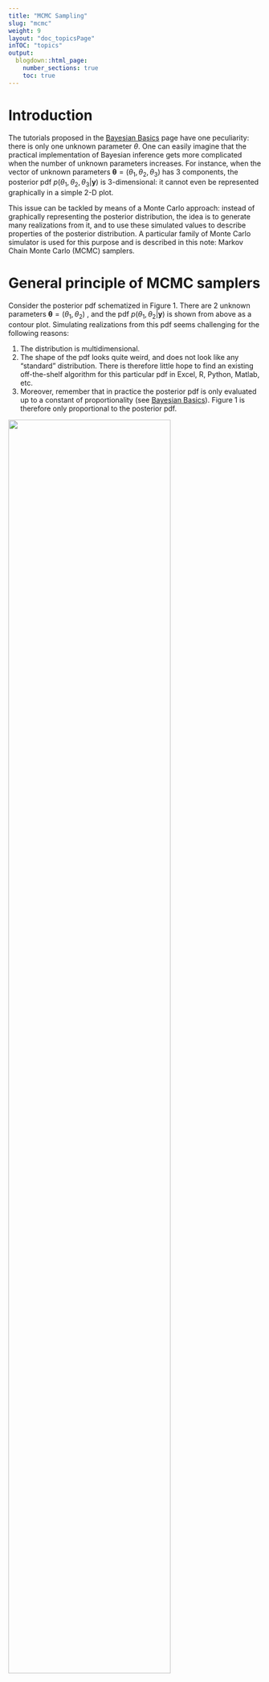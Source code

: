 ---
title: "MCMC Sampling"
slug: "mcmc"
weight: 9
layout: "doc_topicsPage"
inTOC: "topics"
output:
  blogdown::html_page:
    number_sections: true
    toc: true
---

# Introduction

The tutorials proposed in the [Bayesian Basics](/en/doc/topics/bayesian) page have one peculiarity: there is only one unknown parameter $\theta$. One can easily imagine that the practical implementation of Bayesian inference gets more complicated when the number of unknown parameters increases. For instance, when the vector of unknown parameters $\boldsymbol{\theta}=(\theta_1,\theta_2,\theta_3)$ has 3 components, the posterior pdf $p(\theta_1,\theta_2,\theta_3|\boldsymbol{y})$ is 3-dimensional: it cannot even be represented graphically in a simple 2-D plot.

This issue can be tackled by means of a Monte Carlo approach: instead of graphically representing the posterior distribution, the idea is to generate many realizations from it, and to use these simulated values to describe properties of the posterior distribution. A particular family of Monte Carlo simulator is used for this purpose and is described in this note: Markov Chain Monte Carlo (MCMC) samplers.

# General principle of MCMC samplers

Consider the posterior pdf schematized in Figure 1. There are 2 unknown parameters $\boldsymbol{\theta}=(\theta_1,\theta_2)$ , and the pdf $p(\theta_1,\theta_2|\boldsymbol{y})$ is shown from above as a contour plot. Simulating realizations from this pdf seems challenging for the following reasons:

1. The distribution is multidimensional.
2. The shape of the pdf looks quite weird, and does not look like any “standard” distribution. There is therefore little hope to find an existing off-the-shelf algorithm for this
particular pdf in Excel, R, Python, Matlab, etc.
3. Moreover, remember that in practice the posterior pdf is only evaluated up to a constant of proportionality (see [Bayesian Basics](/en/doc/topics/bayesian)). Figure 1 is therefore only proportional to
the posterior pdf.

<img src="mcmcPrinciple.en.jpg" width="80%">
<p style="text-align: center;color: gray;"> Figure 1. Illustration of the general principle behind MCMC sampling: a candidate parameter is generated by jumping from the current parameter, using an easy-to-simulate distribution (typically, a Gaussian distribution). The candidate is accepted or rejected depending on the
ratio between the new and the old posterior pdf.</p>

Bad news: in most cases, posterior pdfs are affected by the three issues above. But good news: none of these issues is problematic for a MCMC sampler! This is precisely the reason why MCMC samplers have become Bayesians’ best friends.

The general principle of a MCMC sampler is the following: since directly simulating values from a complex target distribution (such as the one shown in Figure 1) is difficult, the simulation is done indirectly. To this aim, a MCMC sampler visits the parameter space by means of successive jumps. Each jump is generated from an easy-to-simulate distribution (typically, a Gaussian distribution). After the jump, the “candidate” parameter $\boldsymbol{\theta}^{(*)}$ is accepted or rejected depending on the “elevation difference”, or more precisely, depending on the ratio between the new and the old posterior pdf value. The next section gives more details for the most standard MCMC algorithm: the Metropolis sampler.

# The Metropolis algorithm

Algorithm 1 describes the Metropolis sampler. Given the current parameter $\boldsymbol{\theta}^{(i-1)}$, the candidate parameter $\boldsymbol{\theta}^{(*)}$ is generated by randomly jumping from $\boldsymbol{\theta}^{(i-1)}$ (step 1.a.).The jump size and orientation are controlled by the covariance matrix $\boldsymbol{\Sigma}$.The next step is to accept or reject the candidate. The acceptance rule is given in step 1.c: uphill jumps($\tau \ge 1$) are always accepted, while downhill jumps ($\tau \lt 1$) are randomly accepted, with acceptance probability equal to $\tau$. If the candidate is rejected, the current parameter stays at the same location $(\boldsymbol{\theta}^{(i)}=\boldsymbol{\theta}^{(i-1)})$. It can be proven that with this acceptance rule, the random walk thus generated is a realization from the posterior distribution (if the number of simulations is large enough).

<p style="text-align: center;color: gray;">  Algorithme 1: Metropolis. For the sake of correctness, the Metropolis algorithm is actually more general than this: the Gaussian jump distribution can be replaced by any symmetrical distribution.</p>
<div style="border-style: solid;border-width: thin;"> 
0. Choose a starting point $\boldsymbol{\theta}^{(0)}$ and a covariance matrix $\boldsymbol{\Sigma}$.
1. Repeat for $i=1:N_{sim}$ :
    a. Generate the candidate $\boldsymbol{\theta}^{(*)}$ from a Gaussian distribution centered on the current parameter $\boldsymbol{\theta}^{(i-1)}$ and with covariance matrix $\boldsymbol{\Sigma}$ : $\boldsymbol{\theta}^{(*)} \leftarrow \mathcal{N}(\boldsymbol{\theta}^{(i-1)},\boldsymbol{\Sigma})$
    b. Compute the ratio between the new and the old posterior pdf: $\tau=\frac{p(\boldsymbol{\theta}^{(*)}|\boldsymbol{y})}{p(\boldsymbol{\theta}^{(i-1)}|\boldsymbol{y})}$
    c. Accept the candidate $(\boldsymbol{\theta}^{(i)}=\boldsymbol{\theta}^{(*)})$ with probability $min(\tau;1)$; otherwise, reject the candidate $(\boldsymbol{\theta}^{(i)}=\boldsymbol{\theta}^{(i-1)})$
</div>

<br>

Note that in Algorithm 1, the posterior pdf is only used to compute the ratio $\tau$. This explains why it is sufficient to know the posterior pdf up to a constant of proportionality: this constant simply cancels out in the ratio.

As an aside, the term “Markov Chain” is used in the naming “MCMC” to refer to the “memoryless” property of simulated values: indeed, the value simulated at iteration $i+1$ (“future”) depends on the result of iteration $i$ (“present”) but not on previous iterations (“past”). This type of stochastic process is known as a Markov chain, in tribute to the Russian mathematician Andreï Andreïevitch Markov (Image 1) who developed the theoretical framework for such processes.

Lastly, and before moving on to the practice, let us note that MCMC samplers are not intrinsically linked to Bayesian inference: a MCMC sampler can indeed be applied to any target distribution (not only posteriors).

<br>

<img src="Andrei_Markov.jpg" width="40%">
<p style="text-align: center;color: gray;"> Image 1. Andrey Andreyevich Markov (1856 – 1922). Source: [Wikipedia](https://en.wikipedia.org/wiki/Andrey_Markov)</p>

<br>

> [**Tutorial 1. Bayesian-MCMC approach, discrete case**](TP_MCMC.en.zip). The Excel file implements the Metropolis algorithm for the occurrences of a flood larger than the estimated 10-year flood (see Tutorial 1 in [Bayesian Basics](/en/doc/topics/bayesian) page). 

> 1. Observe the rows of iterations 0 and 1 cell by cell in order to understand the way the algorithm is implemented, and verify that it is consistent with Algorithm 1.
2. Plot simulated values, then modify the jump size (C3) and observe how it impacts simulated values.
3. Create a histogram of simulated values (you can use the “analysis tools” in the tab “Data”). Compute a 90% credibility interval.
4. Some people prefer using return periods rather than occurrence probabilities. Compute and represent the posterior distribution of this return period (you have to fill in empty cells in the “Extras…” columns), then compute a 90% credibility interval. In your opinion, should the colleague who estimated the 10-year flood be fired?

> Note: appart from its didactic aspect, implementing a MCMC sampler with Excel is a dubious idea, which is likely to fail for analyses more complicated than those presented in these introductory tutorials (computing time, crashes with too many rows/columns, reliability of the random number generator implemented in Excel, limited graphical capabilities, etc.). R, Python or Matlab languages provide implementations of MCMC samplers. 

> [**Tutorial 2. Bayesian-MCMC approach, continuous case**](TP_MCMC.en.zip). The Excel file is similar to the previous one, but is adapted for the inter-event duration data at Sommières (see Tutorial 2 in [Bayesian Basics](/en/doc/topics/bayesian) page).

> 1. Create an histogram of simulated values and compute a 90% credibility interval.
2. For every simulated value, compute the associated cumulated distribution function (cdf; you have to fill in empty cells in the “Extras…” columns). Represent all these cdfs graphically (or at least the first ~100 cdfs, Excel may crash if you plot them all…).
3. Based on these “spaghettis”, what is the probability of waiting less than 10 years between two events? Less than 100 years? Less than 1000 years?

> [**Tutorial 3. Bayesian-MCMC approach, linear regression**](TP_MCMC.en.zip). The Excel file is again similar to the previous ones, but is adapted for the rainfall-runoff regression data (see Tutorial 5 in [Bayesian Basics](/en/doc/topics/bayesian) page). However, there is a noticeable difference: there are two unknown parameters($\theta$, the regression slope, and $\sigma$, the residual standard deviation).

> 1. Observe the row of iteration 1 to understand the way the algorithm was adapted to the case of several unknown parameters.
2. Plot simulated values of $\theta$ and $\sigma$ in two separate panels, then the scatterplot of simulated $(\theta,\sigma)$ pairs. What information can be gained from the latter figure?
3. For every simulated value of $\theta$, compute the corresponding regression line (you have to fill empty cells in the “Extras…Parametric Uncertainty” columns). Plot all these regression lines (or at least the first ~100), then add the observed (rainfall; runoff) values.
4. The previous representation ignores the fact that the regression model contains an error term $\varepsilon$, assumed to be a realization from a Gaussian distribution $\mathcal{N}(0,\sigma)$. Modify the previous regression lines by adding, for every point, an error simulated from a distribution $\mathcal{N}(0,\sigma)$ (you have to fill empty cells in the “Extras…Total Uncertainty” columns). Plot all these curves (or at least the first ~100).
5. Superimpose both figures (you can copy the graphic of question 3, and paste it into the graphic of question 4). Comment on the interpretation of this plot.

# Convergence and representativeness of MCMC simulations

Some care is needed before using MCMC-simulate values: one should indeed first asses their convergence and their representativeness.

Consider the MCMC simulations in Figure 2, which correspond to the inter-event durations data of Tutorial 2. The starting point was set to $\theta=300$, which is much too high and corresponds to a near-zero posterior pdf. Consequently, the random walk needs some iterations before reaching the range of “better” values (say 10-100), corresponding to higher posterior pdf values. 

In such a case, the first part of iterations cannot be considered as representative of the posterior distribution: the MCMC simulations did not reach convergence yet. The solution to this issue is very simple: the first part of iterations is discarded and only iterations beyond the ~1000th are preserved for further analysis. This is called the “burn-in period”, or alternatively, the first 1000 iterations are said to be “burned”.

<img src="mcmcConvergence.en.png" width="50%">
<p style="text-align: center;color: gray;"> MCMC simulations for Tutorial 2 with a poorly-chosen starting point $\theta=300$.</p>

Consider now the three MCMC chains shown in Figure 3 (still related to Tutorial 2), corresponding to three different jump sizes. The first chain (Figure 3a) correspond to a very small jump size: the candidate parameter is very close to the current parameter, leading to a Metropolis ratio $\tau$ very close to 1. The candidate parameter therefore tends to be systematically accepted. In this particular case, the acceptance ratio is equal to 97%.

Figure 3b corresponds to the opposite situation: the jump size is very large, so that most candidates are generated in an area where the posterior pdf is close to zero. The Metropolis ratio $\tau$ is hence also very close to zero, and the candidate parameter therefore tends to be systematically rejected: the acceptance ratio is equal to 3% here.

Although opposite, both situations lead to same problem: the number of iterations necessary to properly visit the whole parameter space is prohibitive, and probably amounts to hundreds of thousands. As a consequence, subsequent estimations based on a too small number of iterations may be poorly representative. Figure 3c shows the case of a well-chosen jump size: the acceptance rate is equal to 50% here.

<img src="mcmcJump.en.png" width="100%">
<p style="text-align: center;color: gray;"> MCMC simulations for Tutorial 2 with different jump sizes. (a) Jump size is too small ($=1$); (b) jump size is too large ($=500$); (c) jump size is well chosen ($=20$).</p>

Several simple, good-practice verifications exist to tackle the issues raised above. The first one is to systematically plot the simulated values: obvious problems such as a poorly chosen starting point or jump size can generally be diagnosed by eye. Computing the acceptance rate is also useful: values close to 0% or 100% should alert on a possible problem. In BaRatinAGE, MCMC simulations can be visualized on a dedicated tab of the « Rating Curve » component.

Another strategy is to simulate several MCMC chains, whith different starting points, and to verify that they yield similar estimations (after burning the first iterations). If this is not the case, it suggests that the number of iterations is too small and / or that the jump size is poorly-chosen. More generally, there exist many advanced tools to monitor the convergence and the representativeness of MCMC simulations (not yet implemented in BaRatinAGE). The interested reader can refer to the following references: the book by [Gelman et al., 2013](http://www.stat.columbia.edu/~gelman/book/) proposes a general description of such techniques; the paper by [El Adlouni et al., 2006](https://doi.org/10.1016/j.csda.2005.04.018) makes a complete review; the R package [coda](https://cran.r-project.org/package=coda) implements several tools.

# Building efficient MCMC samplers

The Metropolis algorithm is the simplest MCMC sampler and its performance are largely sufficient for cases with small to moderate complexity. However, many other MCMC samplers have been developed over the years to tackle more challenging cases. The objective of this section is not to make a review of existing MCMC samplers (they are aplenty!), but rather to explain a few general strategies to improve the efficiency of MCMC sampling.

The previous section and the tutorials have demonstrated that the efficiency of the Metropolis algorithm is mostly controlled by the jump sizes (which, in turn, are controlled by the diagonal elements of the covariance matrix $\boldsymbol{\Sigma}$ in Algorithm 1). When some parameters are strongly correlated, the jump orientation may also be important (off-diagonal terms in $\boldsymbol{\Sigma}$): the jump should be made in the direction suggested by the correlation. Overall, a “good” jump distribution should look like the posterior distribution, at least in terms of size and orientation.

This last sentence sounds paradoxical: the objective of MCMC simulations is precisely to explore the properties of the posterior distribution. How could these unknown properties be used to tune the MCMC sampler? The answer is to develop adaptive algorithms: the jump distribution is modified as iterations unfold, using the previously-generated values. For instance, it is possible to modify the jump sizes depending on the acceptance rate computed on previously-generated values. A small acceptance rate suggests too large jumps (see previous section) and the jump size should therefore be decreased, and inversely is the acceptance rate is large.

Another strategy can be very efficient when the parameter vector $\boldsymbol{\theta}=(\theta_1,\ldots,\theta_p)$ has a large dimension (i.e. $p$ is large). It is based on jumping for an unique component of $\boldsymbol{\theta}$ at a time. For instance, at iteration $(i-1)$, the jump will be made from current parameter $\left(\theta_1^{(i-1)},\theta_2^{(i-1)},\ldots, \theta_p^{(i-1)}\right)$to candidate parameter $\left(\theta_1^{(*)},\theta_2^{(i-1)},\ldots, \theta_p^{(i-1)}\right)$ (only the first component jumps). After acceptance or rejection, the first component is updated and the current parameter vector becomes $\left(\theta_1^{(i)},\theta_2^{(i-1)},\ldots, \theta_p^{(i-1)}\right)$. One can then do the same thing for the second component, jumping from current parameter to candidate parameter $\left(\theta_1^{(i)},\theta_2^{(*)},\ldots, \theta_p^{(i-1)}\right)$, accepting/rejecting to get $\left(\theta_1^{(i)},\theta_2^{(i)},\theta_3^{(i-1)},\ldots, \theta_p^{(i-1)}\right)$, and so forth until all components are updated. The interest of this approach
is that it replaces a single jump in a $p$-dimensional space by $p$ jumps in a one-dimensional space. The
latter are much easier to tune, especially using an adaptive approach as described previously.

# MCMC algorithm implemented in BaRatinAGE

The MCMC algorithm implemented in BaRatinAGE uses both strategies described above (for a complete description, see [Renard et al., 2006](https://doi.org/10.1029/2005WR004591)). It can be summarized as shown below.

<p style="text-align: center;color: gray;">  Algorithm 2. MCMC algorithm implemented in BaRatinAGE.</p>
<div style="border-style: solid;border-width: thin;"> 
0. Choose a starting point $\boldsymbol{\theta}^{(0)}=\left(\theta_1^{(0)},\ldots, \theta_p^{(0)}\right)$ and initial jump variances $\boldsymbol{\nu}^{(0)}=\left(\nu_1,\ldots, \nu_p\right)$.
1. $k=0$ <span style="color: DarkSeaGreen"> # Initialize counter </span>
2. Repeat for $i=1:N_{cycles}$: <span style="color: DarkSeaGreen"> # After each cycle the jump variance is adapted </span>
    a. Repeat for $j=1:N_{adapt}$: <span style="color: DarkSeaGreen"> # Loop with no adaption of the jump variances </span>
        i. $k=k+1$ <span style="color: DarkSeaGreen"> # Increment counter </span>
        ii. Repeat for $d=1:p$: <span style="color: DarkSeaGreen"> # Loop on each component of vector $\boldsymbol{\theta}$ </span>
            * Generate a candidate $\theta_d^{(*)}$ from a Gaussian distribution with mean $\theta_d^{(k-1)}$ and variance $\nu_d$;
            * Compute the ratio between the new and the old posterior pdf values: $\tau=\frac{p \left( \theta_1^{(k)},\ldots,\theta_{d-1}^{(k)},\theta_d^{(*)},\theta_{d+1}^{(k-1)},\ldots,\theta_{p}^{(k-1)} |\boldsymbol{y} \right)}{p \left( \theta_1^{(k)},\ldots,\theta_{d-1}^{(k)},\theta_d^{(k-1)},\theta_{d+1}^{(k-1)},\ldots,\theta_{p}^{(k-1)} |\boldsymbol{y} \right)}$;
            * Accept the candidate $\left( \theta_d^{(k)}=\theta_d^{(*)} \right)$ with probability $min(\tau;1)$; otherwise, reject the candidate $\left( \theta_d^{(k)}=\theta_d^{(k-1)} \right)$
    b. Update jump variances
        i. Repeat for $d=1:p$: <span style="color: DarkSeaGreen"> # Loop on each component of vector $\boldsymbol{\theta}$ </span>
            * Compute the acceptance rate $\alpha_d$ for the $d$th component;
            * If $\alpha_d \le \alpha_{min}$ , $\nu_d=\phi^{-}\times\nu_d$ <span style="color: DarkSeaGreen"> # acceptance rate is too low => decrease jump variance </span>
            * If $\alpha_d \ge \alpha_{max}$ , $\nu_d=\phi^{+}\times\nu_d$ <span style="color: DarkSeaGreen"> # acceptance rate is too high => increase jump variance </span>
            * Otherwise keep $\nu_d$ <span style="color: DarkSeaGreen"> # acceptance rate is between the specified bounds $[\alpha_{min};\alpha_{max}]$, the jump variance is therefore preserved </span>
</div>

<br>

In the algorithm above, the values of $N_{cycles}$, $N_{adapt}$, $\alpha_{min}$, $\alpha_{max}$, $\phi^{-}$ and $\phi^{+}$ can be modified to tune the properties of the MCMC sampler. The default values defined in BaRatinAGE ($N_{cycles}=100$, $N_{adapt}=100$, $\alpha_{min}=0.1$, $\alpha_{max}=0.5$, $\phi^{-}=0.9$ and $\phi^{+}=1.1$) should work well in most cases.

Finally, the raw simulations from the algorithm above are post-treated as follows:

* Burn-in: the first part of iterations is discarded, as explained in a previous section. In BaRatinAGE, the default burn-in factor is set to 0.5 (i.e. the first half is discarded);
* Slimming: for the remaining values, only one every $N_{affinage}$ is preserved. In BaRatinAGE, the default value is set to $N_{affinage}=10$. The resulting information loss is actually quite small because the raw MCMC simulations are generally strongly autocorrelated.

Consequently, with the default values in BaRatinAGE, the MCMC algorithm generates 10,000 values, but after post-treatment, only 500 simulations are preserved for further analyzes. This is in general largely sufficient, and has the positive effect of decreasing both computing time (for computing discharge time series in particular) and memory requirements.

